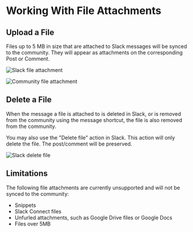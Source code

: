 # Working With File Attachments

## Upload a File

Files up to 5 MB in size that are attached to Slack messages will be synced to the community.
They will appear as attachments on the corresponding Post or Comment.

![Slack file attachment](/files-slack.png)

![Community file attachment](/files-community.png)

## Delete a File

When the message a file is attached to is deleted in Slack, or is removed from the community using the message shortcut,
the file is also removed from the community.

You may also use the "Delete file" action in Slack. This action will only delete the file.
The post/comment will be preserved.

![Slack delete file](/files-slack-delete.png)

## Limitations

The following file attachments are currently unsupported and will not be synced to the community:

- Snippets
- Slack Connect files
- Unfurled attachments, such as Google Drive files or Google Docs
- Files over 5MB

